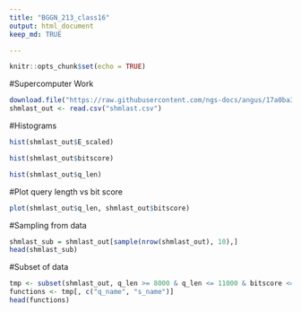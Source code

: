 ```yaml
---
title: "BGGN_213_class16"
output: html_document
keep_md: TRUE

---
```


```r
knitr::opts_chunk$set(echo = TRUE)
```
#Supercomputer Work
```r
download.file("https://raw.githubusercontent.com/ngs-docs/angus/17a0ba3b1d915de90a5b8bd1fbc1027eba47baf8/_static/shmlast/mouse.1.rna.fna.gz.x.cow.faa.crbl.csv.gz", "shmlast.csv")
shmlast_out <- read.csv("shmlast.csv")
```
#Histograms
```r
hist(shmlast_out$E_scaled)
```

```r
hist(shmlast_out$bitscore)
```

```r
hist(shmlast_out$q_len)
```
#Plot query length vs bit score
```r
plot(shmlast_out$q_len, shmlast_out$bitscore)
```
#Sampling from data
```r
shmlast_sub = shmlast_out[sample(nrow(shmlast_out), 10),]
head(shmlast_sub)
```
#Subset of data
```r
tmp <- subset(shmlast_out, q_len >= 8000 & q_len <= 11000 & bitscore <=2000)  
functions <- tmp[, c("q_name", "s_name")]
head(functions)
```

